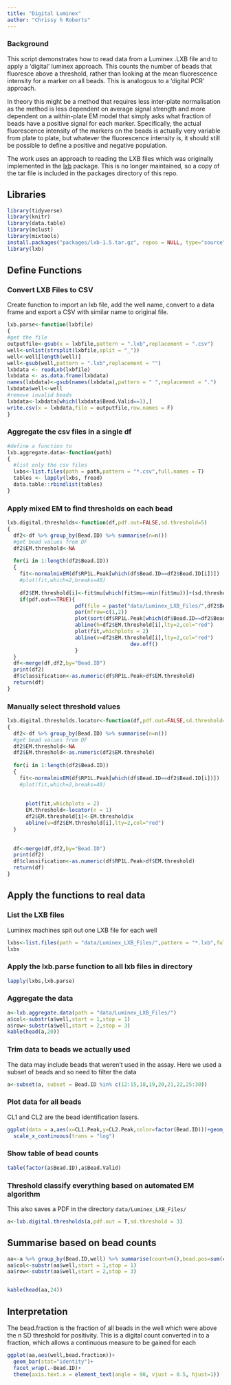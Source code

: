 ```yaml
---
title: "Digital Luminex"
author: "Chrissy h Roberts"
---
```


### Background

This script demonstrates how to read data from a Luminex .LXB file and to apply a 'digital' luminex approach. This counts the number of beads that fluoresce above a threshold, rather than looking at the mean fluorescence intensity for a marker on all beads. This is analogous to a 'digital PCR' approach.

In theory this might be a method that requires less inter-plate normalisation as the method is less dependent on average signal strength and more dependent on a within-plate EM model that simply asks what fraction of beads have a positive signal for each marker. Specifically, the actual fluorescence intensity of the markers on the beads is actually very variable from plate to plate, but whatever the fluorescence intensity is, it should still be possible to define a positive and negative population.

The work uses an approach to reading the LXB files which was originally implemented in the [lxb](https://github.com/cran/lxb) package. This is no longer maintained, so a copy of the tar file is included in the packages directory of this repo.

## Libraries

```r
library(tidyverse)
library(knitr)
library(data.table)
library(mclust)
library(mixtools)
install.packages("packages/lxb-1.5.tar.gz", repos = NULL, type="source")
library(lxb)

```

## Define Functions

### Convert LXB Files to CSV

Create function to import an lxb file, add the well name, convert to a data frame and export a CSV with similar name to original file.

```r
lxb.parse<-function(lxbfile)
{
#get the file
outputfile<-gsub(x = lxbfile,pattern = ".lxb",replacement = ".csv")
well<-unlist(strsplit(lxbfile,split = "_"))
well<-well[length(well)]
well<-gsub(well,pattern = ".lxb",replacement = "")
lxbdata <- readLxb(lxbfile)  
lxbdata <- as.data.frame(lxbdata) 
names(lxbdata)<-gsub(names(lxbdata),pattern = " ",replacement = ".")
lxbdata$well<-well
#remove invalid beads
lxbdata<-lxbdata[which(lxbdata$Bead.Valid==1),]
write.csv(x = lxbdata,file = outputfile,row.names = F)
}


```

### Aggregate the csv files in a single df

```r
#define a function to 
lxb.aggregate.data<-function(path)
{
  #list only the csv files
  lxbs<-list.files(path = path,pattern = "*.csv",full.names = T)
  tables <- lapply(lxbs, fread)
  data.table::rbindlist(tables)
}


```

### Apply mixed EM to find thresholds on each bead

```r
lxb.digital.thresholds<-function(df,pdf.out=FALSE,sd.threshold=5)
{
  df2<-df %>% group_by(Bead.ID) %>% summarise(n=n())
  #get bead values from DF
  df2$EM.threshold<-NA
  
  for(i in 1:length(df2$Bead.ID))
  {
    fit<-normalmixEM(df$RP1L.Peak[which(df$Bead.ID==df2$Bead.ID[i])])
    #plot(fit,which=2,breaks=40)
    
    df2$EM.threshold[i]<-fit$mu[which(fit$mu==min(fit$mu))]+(sd.threshold*fit$sigma[which(fit$mu==min(fit$mu))])
    if(pdf.out==TRUE){
                      pdf(file = paste("data/Luminex_LXB_Files/",df2$Bead.ID[i],".pdf",sep=""))
                      par(mfrow=c(1,2))
                      plot(sort(df$RP1L.Peak[which(df$Bead.ID==df2$Bead.ID[i])]))
                      abline(h=df2$EM.threshold[i],lty=2,col="red")
                      plot(fit,whichplots = 2)
                      abline(v=df2$EM.threshold[i],lty=2,col="red")
                                        dev.off()
                      }
  }
  df<-merge(df,df2,by="Bead.ID")
  print(df2)
  df$classification<-as.numeric(df$RP1L.Peak>df$EM.threshold)  
  return(df)
}
```

### Manually select threshold values

```r
lxb.digital.thresholds.locator<-function(df,pdf.out=FALSE,sd.threshold=4)
{
  df2<-df %>% group_by(Bead.ID) %>% summarise(n=n())
  #get bead values from DF
  df2$EM.threshold<-NA
  df2$EM.threshold<-as.numeric(df2$EM.threshold)
  
  for(i in 1:length(df2$Bead.ID))
  {
    fit<-normalmixEM(df$RP1L.Peak[which(df$Bead.ID==df2$Bead.ID[i])])
    #plot(fit,which=2,breaks=40)
    
    
      plot(fit,whichplots = 2)
      EM.threshold<-locator(n = 1)
      df2$EM.threshold[i]<-EM.threshold$x
      abline(v=df2$EM.threshold[i],lty=2,col="red")
  }  
    
  
  df<-merge(df,df2,by="Bead.ID")
  print(df2)
  df$classification<-as.numeric(df$RP1L.Peak>df$EM.threshold)  
  return(df)
}
```

## Apply the functions to real data

### List the LXB files

Luminex machines spit out one LXB file for each well

```r
lxbs<-list.files(path = "data/Luminex_LXB_Files/",pattern = "*.lxb",full.names = T)
lxbs
```

### Apply the lxb.parse function to all lxb files in directory

```r
lapply(lxbs,lxb.parse)
```

### Aggregate the data

```r
a<-lxb.aggregate.data(path = "data/Luminex_LXB_Files/")
a$col<-substr(a$well,start = 1,stop = 1)
a$row<-substr(a$well,start = 2,stop = 3)
kable(head(a,20))
```

### Trim data to beads we actually used

The data may include beads that weren't used in the assay. Here we used a subset of beads and so need to filter the data

```r
a<-subset(a, subset = Bead.ID %in% c(12:15,18,19,20,21,22,25:30))
```

### Plot data for all beads

CL1 and CL2 are the bead identification lasers.

```r
ggplot(data = a,aes(x=CL1.Peak,y=CL2.Peak,color=factor(Bead.ID)))+geom_point()+
  scale_x_continuous(trans = "log")
```

### Show table of bead counts

```r
table(factor(a$Bead.ID),a$Bead.Valid)

```

### Threshold classify everything based on automated EM algorithm

This also saves a PDF in the directory `data/Luminex_LXB_Files/`

```r

a<-lxb.digital.thresholds(a,pdf.out = T,sd.threshold = 3)

```

## Summarise based on bead counts

```r
aa<-a %>% group_by(Bead.ID,well) %>% summarise(count=n(),bead.pos=sum(classification==1),bead.neg=sum(classification==0),bead.fraction=(bead.pos=sum(classification==1)/n()))
aa$col<-substr(aa$well,start = 1,stop = 1)
aa$row<-substr(aa$well,start = 2,stop = 3)


kable(head(aa,24))
```

## Interpretation

The bead.fraction is the fraction of all beads in the well which were above the n SD threshold for positivity. This is a digital count converted in to a fraction, which allows a continuous measure to be gained for each

```r
ggplot(aa,aes(well,bead.fraction))+
  geom_bar(stat="identity")+
  facet_wrap(.~Bead.ID)+
  theme(axis.text.x = element_text(angle = 90, vjust = 0.5, hjust=1))
```
